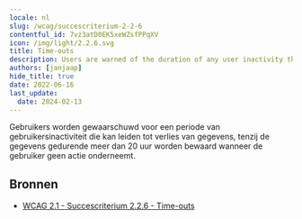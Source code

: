 ```yaml
---
locale: nl
slug: /wcag/succescriterium-2-2-6
contentful_id: 7vz3atD0EK5xeWZsfPPqXV
icon: /img/light/2.2.6.svg
title: Time-outs
description: Users are warned of the duration of any user inactivity that could cause data loss, unless the data is preserved for more than 20 hours when the user does not take any actions.
authors: [janjaap]
hide_title: true
date: 2022-06-16
last_update:
  date: 2024-02-13
---
```


<Hero
  title="Time-outs"
  image="/img/light/2.2.6.svg"
  alt="WCAG 2.2.6 icon"
  prefix="Succescriterium 2.2.6"
  suffix="Niveau AAA"
/>

Gebruikers worden gewaarschuwd voor een periode van gebruikersinactiviteit die kan leiden tot verlies van gegevens, tenzij de gegevens gedurende meer dan 20 uur worden bewaard wanneer de gebruiker geen actie onderneemt.

## Bronnen

- [WCAG 2.1 - Succescriterium 2.2.6 - Time-outs](https://www.w3.org/Translations/WCAG21-nl/#time-outs)
